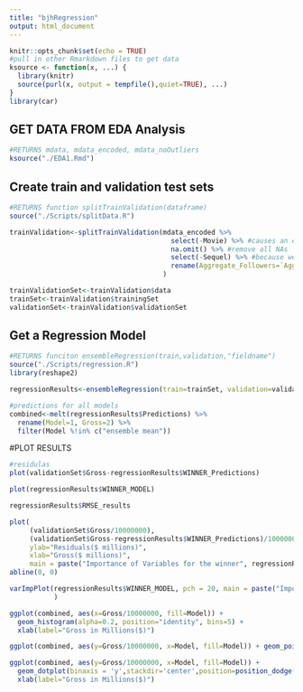 ```yaml
---
title: "bjhRegression"
output: html_document
---
```


```r
knitr::opts_chunk$set(echo = TRUE)
#pull in other Rmarkdown files to get data 
ksource <- function(x, ...) {
  library(knitr)
  source(purl(x, output = tempfile(),quiet=TRUE), ...)
}
library(car)
```

## GET DATA FROM EDA Analysis 
```r
#RETURNS mdata, mdata_encoded, mdata_noOutliers 
ksource("./EDA1.Rmd")
```

## Create train and validation test sets
```r
#RETURNS function splitTrainValidation(dataframe)
source("./Scripts/splitData.R")

trainValidation<-splitTrainValidation(mdata_encoded %>% 
                                        select(-Movie) %>% #causes an error
                                        na.omit() %>% #remove all NAs
                                        select(-Sequel) %>% #because we already included isSequal
                                        rename(Aggregate_Followers=`Aggregate Followers`)#was erroring
                                      ) 

trainValidationSet<-trainValidation$data
trainSet<-trainValidation$trainingSet
validationSet<-trainValidation$validationSet
```

## Get a Regression Model
```r
#RETURNS funciton ensembleRegression(train,validation,"fieldname")
source("./Scripts/regression.R")
library(reshape2)

regressionResults<-ensembleRegression(train=trainSet, validation=validationSet, fieldname="Gross")

#predictions for all models 
combined<-melt(regressionResults$Predictions) %>% 
  rename(Model=1, Gross=2) %>% 
  filter(Model %!in% c("ensemble mean"))

```

#PLOT RESULTS
```r
#residulas 
plot(validationSet$Gross-regressionResults$WINNER_Predictions) 

plot(regressionResults$WINNER_MODEL)

regressionResults$RMSE_results

plot(
     (validationSet$Gross/10000000),
     (validationSet$Gross-regressionResults$WINNER_Predictions)/10000000, 
     ylab="Residuals($ millions)", 
     xlab="Gross($ millions)",
     main = paste("Importance of Variables for the winner", regressionResults$WINNER_NAME))
abline(0, 0) 

varImpPlot(regressionResults$WINNER_MODEL, pch = 20, main = paste("Importance of Variables for the winner", regressionResults$WINNER_NAME)
           )

ggplot(combined, aes(x=Gross/10000000, fill=Model)) + 
  geom_histogram(alpha=0.2, position="identity", bins=5) + 
  xlab(label="Gross in Millions($)")

ggplot(combined, aes(y=Gross/10000000, x=Model, fill=Model)) + geom_point(aes(colour = Model))

ggplot(combined, aes(y=Gross/10000000, x=Model, fill=Model)) + 
  geom_dotplot(binaxis = 'y',stackdir='center',position=position_dodge(1),binwidth = 1) + 
  xlab(label="Gross in Millions($)")
```
